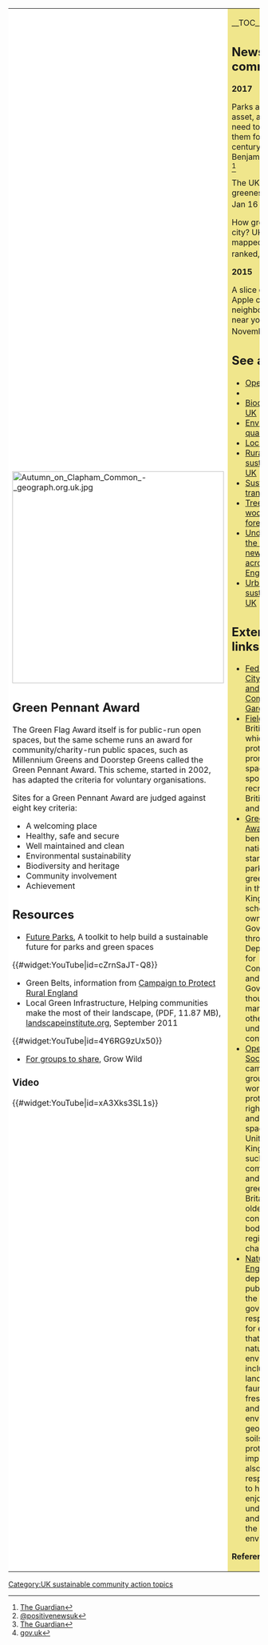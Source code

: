 {| cellpadding="8" cellspacing="0"
|- valign="top" 
| style="background:white" width="52%"|
[[File:Autumn on Clapham Common - geograph.org.uk.jpg|424px]]<br clear=left>
{{topicl|[[United Kingdom]]|[[Open spaces]]}}

== Green Pennant Award ==

The Green Flag Award itself is for public-run open spaces, but the same scheme runs an award for community/charity-run public spaces, such as Millennium Greens and Doorstep Greens called the Green Pennant Award. This scheme, started in 2002, has adapted the criteria for voluntary organisations.  

Sites for a Green Pennant Award are judged against eight key criteria: {{W|Green_Flag_Award#Green_Pennant_Award}}

* A welcoming place
* Healthy, safe and secure
* Well maintained and clean
* Environmental sustainability
* Biodiversity and heritage
* Community involvement
* Achievement 

== Resources ==
*[http://futureparks.org/ Future Parks], A toolkit to help build a sustainable future for parks and green spaces

{{#widget:YouTube|id=cZrnSaJT-Q8}}

*Green Belts, information from [http://www.cpre.org.uk/what-we-do/housing-and-planning/green-belts Campaign to Protect Rural England]
*Local Green Infrastructure, Helping communities make the most of their landscape, (PDF, 11.87 MB), [http://www.landscapeinstitute.org/PDF/Contribute/LocalGreenInfrastructurewebversion_000.pdf landscapeinstitute.org], September 2011

{{#widget:YouTube|id=4Y6RG9zUx50}}

*[https://www.growwilduk.com/content/groups-share-0 For groups to share], Grow Wild

=== Video ===

{{#widget:YouTube|id=xA3Xks3SL1s}}

| style="background:khaki" |

__TOC__

== News and comment ==

'''2017'''

Parks are a huge asset, and we need to value them for the 21st century, Alison Benjamin, Feb 14 <ref>[https://www.theguardian.com/society/2017/feb/14/parks-being-lost-need-value-recognised The Guardian]</ref>

The UK’s top 10 greenest cities, Jan 16 <ref>[https://www.positive.news/2017/science/25057/uks-top-10-greenest-cities/ @positivenewsuk]</ref>

How green is your city? UK's top 10 mapped and ranked, Jan 5 <ref>[https://www.theguardian.com/cities/gallery/2017/jan/05/green-space-uk-largest-cities-mapped The Guardian]</ref>

'''2015''' 

A slice of the Big Apple coming to a neighbourhood near you, November 7 <ref>[https://www.gov.uk/government/news/a-slice-of-the-big-apple-coming-to-a-neighbourhood-near-you gov.uk]</ref>

== See also ==
*[[Open spaces]]
*{{localtopicUK}}
*[[Biodiversity UK]]
*[[Environment quality UK]]
*[[Localism UK]]
*[[Rural sustainability UK]]
*[[Sustainable transport UK]]
*[[Trees, woodland and forest UK]]
*[[Understanding the need for new housing across England]]
*[[Urban sustainability UK]]

== External links ==
*[https://www.farmgarden.org.uk/ Federation of City Farms and Community Gardens]
*[http://www.fieldsintrust.org/ Fields in Trust], British charity which aims to protect and promote open spaces for sports and recreation in British cities and towns. {{W|National Playing Fields Association}}
*[http://greenflagaward.org/ Green Flag Award], benchmark national standard for parks and green spaces in the United Kingdom. The scheme is owned by the Government through the Department for Communities and Local Government, though it is managed by other agents under contract. {{W|Green Flag Award}} 
*[http://www.oss.org.uk/ Open Spaces Society], campaign group that works to protect public rights of way and open spaces in the United Kingdom, such as common land and village greens. It is Britain's oldest national conservation body and a registered charity. {{W|Open Spaces Society}}
*[https://www.gov.uk/government/organisations/natural-england Natural England], non-departmental public body of the UK government responsible for ensuring that England's natural environment, including its land, flora and fauna, freshwater and marine environments, geology and soils, are protected and improved. It also has a responsibility to help people enjoy, understand and access the natural environment. {{W|Natural England}}


'''References'''
{{Attrib sca ref|Open spaces UK}}
<references/>
|}


{{scaendmenu}}
[[Category:UK sustainable community action topics]]